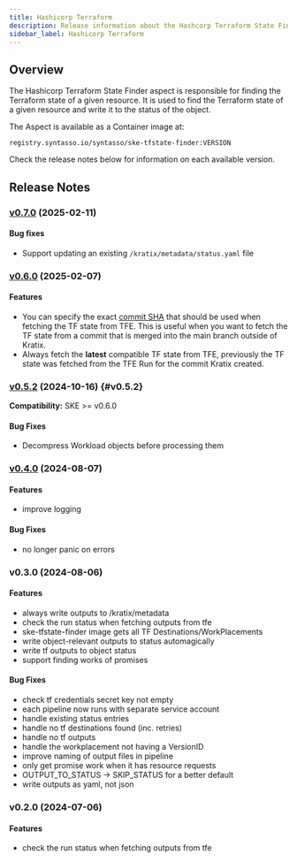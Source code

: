 ```yaml
---
title: Hashicorp Terraform
description: Release information about the Hashcorp Terraform State Finder aspect
sidebar_label: Hashicorp Terraform
---
```


## Overview

The Hashicorp Terraform State Finder aspect is responsible for finding the
Terraform state of a given resource. It is used to find the Terraform state of a
given resource and write it to the status of the object.

The Aspect is available as a Container image at:

```
registry.syntasso.io/syntasso/ske-tfstate-finder:VERSION
```

Check the release notes below for information on each available version.

## Release Notes

### [v0.7.0](http://syntasso-enterprise-releases.s3-website.eu-west-2.amazonaws.com/#aspects/ske-tfstate-finder/v0.7.0/) (2025-02-11)

#### Bug fixes

* Support updating an existing `/kratix/metadata/status.yaml` file

### [v0.6.0](http://syntasso-enterprise-releases.s3-website.eu-west-2.amazonaws.com/#aspects/ske-tfstate-finder/v0.6.0/) (2025-02-07)

#### Features

* You can specify the exact [commit
  SHA](/ske/integrations/tfe#providing-a-custom-sha) that should be used when
  fetching the TF state from TFE. This is useful when you want to fetch the TF
  state from a commit that is merged into the main branch outside of Kratix.
* Always fetch the **latest** compatible TF state from TFE, previously the TF
  state was fetched from the TFE Run for the commit Kratix created.

### [v0.5.2](http://syntasso-enterprise-releases.s3-website.eu-west-2.amazonaws.com/#aspects/ske-tfstate-finder/v0.5.2/) (2024-10-16) {#v0.5.2}

**Compatibility:** SKE >= v0.6.0

#### Bug Fixes

* Decompress Workload objects before processing them

### [v0.4.0](http://syntasso-enterprise-releases.s3-website.eu-west-2.amazonaws.com/#aspects/ske-tfstate-finder/v0.4.0/) (2024-08-07)

#### Features

* improve logging

#### Bug Fixes

* no longer panic on errors

### v0.3.0 (2024-08-06)

#### Features

* always write outputs to /kratix/metadata
* check the run status when fetching outputs from tfe
* ske-tfstate-finder image gets all TF Destinations/WorkPlacements
* write object-relevant outputs to status automagically
* write tf outputs to object status
* support finding works of promises

#### Bug Fixes

* check tf credentials secret key not empty
* each pipeline now runs with separate service account
* handle existing status entries
* handle no tf destinations found (inc. retries)
* handle no tf outputs
* handle the workplacement not having a VersionID
* improve naming of output files in pipeline
* only get promise work when it has resource requests
* OUTPUT_TO_STATUS -&gt; SKIP_STATUS for a better default
* write outputs as yaml, not json

### v0.2.0 (2024-07-06)


#### Features

* check the run status when fetching outputs from tfe
